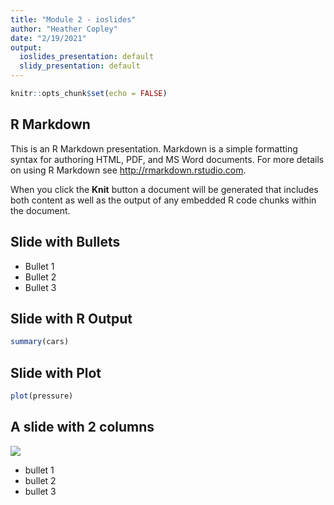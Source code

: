 ```yaml
---
title: "Module 2 - ioslides"
author: "Heather Copley"
date: "2/19/2021"
output:
  ioslides_presentation: default
  slidy_presentation: default
---
```


```r
knitr::opts_chunk$set(echo = FALSE)
```

## R Markdown

This is an R Markdown presentation. Markdown is a simple formatting syntax for authoring HTML, PDF, and MS Word documents. For more details on using R Markdown see <http://rmarkdown.rstudio.com>.

When you click the **Knit** button a document will be generated that includes both content as well as the output of any embedded R code chunks within the document.

## Slide with Bullets

- Bullet 1
- Bullet 2
- Bullet 3

## Slide with R Output 

```r
summary(cars)
```

## Slide with Plot {.flexbox .vcenter}

```r
plot(pressure)
```


## A slide with 2 columns {.columns-2}

![](sunstar.png)

- bullet 1
- bullet 2
- bullet 3
